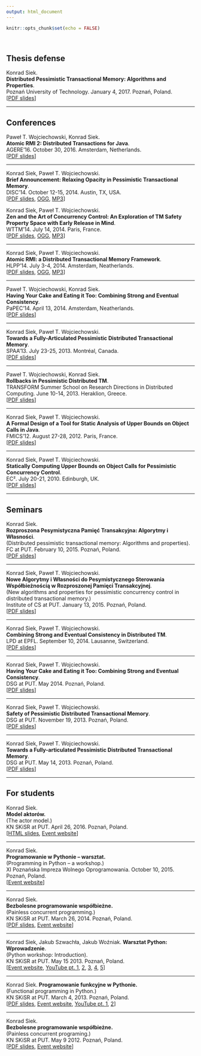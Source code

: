 ```yaml
---
output: html_document
---
```


```r
knitr::opts_chunk$set(echo = FALSE)
```

<br/>

## Thesis defense

Konrad Siek.  
**Distributed Pessimistic Transactional Memory: Algorithms and Properties**.  
Poznań University of Technology. January 4, 2017. Poznań, Poland.  
[[PDF slides](talks/dissertation.pdf)]

<hr/>

## Conferences

Paweł T. Wojciechowski, Konrad Siek.  
**Atomic RMI 2: Distributed Transactions for Java**.  
AGERE'16. October 30, 2016. Amsterdam, Netherlands.  
[[PDF slides](talks/agere16.pdf)]

<hr/>

Konrad Siek, Paweł T. Wojciechowski.  
**Brief Announcement: Relaxing Opacity in Pessimistic Transactional Memory**.  
DISC'14. October 12-15, 2014. Austin, TX, USA.  
[[PDF slides](talks/disc14-talk.pdf), 
 [OGG](https://drive.google.com/file/d/0BxWQ0jCVrZPjME9KRVZwMjFtSVk/view?usp=sharing),
 [MP3](https://drive.google.com/file/d/0BxWQ0jCVrZPjZTJSSWZrUkxBSzg/view?usp=sharing)]

Konrad Siek, Paweł T. Wojciechowski.  
**Zen and the Art of Concurrency Control: An Exploration of TM Safety Property Space with Early Release in Mind**.  
WTTM'14. July 14, 2014. Paris, France.  
[[PDF slides](talks/wttm14-talk.pdf), 
 [OGG](https://drive.google.com/file/d/0BxWQ0jCVrZPjazVoSTVkdjBXdjg/edit?usp=sharing), 
 [MP3](https://drive.google.com/file/d/0BxWQ0jCVrZPjTzlJeVMtazRfaXM/edit?usp=sharing)]
 
<hr/>

Konrad Siek, Paweł T. Wojciechowski.  
**Atomic RMI: a Distributed Transactional Memory Framework**.  
HLPP'14. July 3-4, 2014. Amsterdam, Neatherlands.  
[[PDF slides](talks/hlpp14-talk.pdf), 
 [OGG](https://drive.google.com/file/d/0BxWQ0jCVrZPjZHN2X2U1M0hMUDg/edit?usp=sharing), 
 [MP3](https://drive.google.com/file/d/0BxWQ0jCVrZPjd2JZQ1JTQU9sMkE/edit?usp=sharing)]

<hr/>

Paweł T. Wojciechowski, Konrad Siek.  
**Having Your Cake and Eating it Too: Combining Strong and Eventual Consistency**.  
PaPEC'14. April 13, 2014. Amsterdam, Neatherlands.  
[[PDF slides](talks/papec14-talk.pdf)]

<hr/>

Konrad Siek, Paweł T. Wojciechowski.  
**Towards a Fully-Articulated Pessimistic Distributed Transactional Memory**.  
SPAA'13. July 23-25, 2013. Montréal, Canada.  
[[PDF slides](talks/spaa13-talk.pdf)]

<hr/>

Paweł T. Wojciechowski, Konrad Siek.  
**Rollbacks in Pessimistic Distributed TM**.  
TRANSFORM Summer School on Research Directions in Distributed Computing. June 10-14, 2013. Heraklion, Greece.  
[[PDF slides](talks/srdc13-talk.pdf)]

<hr/>

Konrad Siek, Paweł T. Wojciechowski.   
**A Formal Design of a Tool for Static Analysis of Upper Bounds on Object Calls in Java**.   
FMICS'12. August 27-28, 2012. Paris, France.   
[[PDF slides](talks/fmics12.pdf)]

<hr/>

Konrad Siek, Paweł T. Wojciechowski.   
**Statically Computing Upper Bounds on Object Calls for Pessimistic Concurrency Control**.   
EC². July 20-21, 2010. Edinburgh, UK.  
[[PDF slides](talks/ec2.pdf)]

<hr/>

## Seminars

Konrad Siek.  
**Rozproszona Pesymistyczna Pamięć Transakcyjna: Algorytmy i Własności**.  
(Distributed pessimistic transactional memory: Algorithms and properties).  
FC at PUT. February 10, 2015. Poznań, Poland.  
[[PDF slides](talks/otwarcie.pdf)]  

<hr/>

Konrad Siek, Paweł T. Wojciechowski.  
**Nowe Algorytmy i Własności do Pesymistycznego Sterowania Współbieżnością w Rozproszonej Pamięci Transakcyjnej**.  
(New algorithms and properties for pessimistic concurrency control in distributed transactional memory.)  
Institute of CS at PUT. January 13, 2015. Poznań, Poland.  
[[PDF slides](talks/put15.pdf)]  

<hr/>

Konrad Siek, Paweł T. Wojciechowski.  
**Combining Strong and Eventual Consistency in Distributed TM**.  
LPD at EPFL. September 10, 2014. Lausanne, Switzerland.  
[[PDF slides](talks/epfl14.pdf)]  

<hr/>

Konrad Siek, Paweł T. Wojciechowski.  
**Having Your Cake and Eating it Too: Combining Strong and Eventual Consistency**.  
DSG at PUT. May 2014. Poznań, Poland.  
[[PDF slides](talks/put14a.pdf)]  

<hr/>

Konrad Siek, Paweł T. Wojciechowski.  
**Safety of Pessimistic Distributed Transactional Memory**.  
DSG at PUT. November 19, 2013. Poznań, Poland.  
[[PDF slides](talks/put13b.pdf)]  

<hr/>

Konrad Siek, Paweł T. Wojciechowski.  
**Towards a Fully-articulated Pessimistic Distributed Transactional Memory**.  
DSG at PUT. May 14, 2013. Poznań, Poland.  
[[PDF slides](talks/put13a.pdf)]

<hr/>

## For students

Konrad Siek.  
**Model aktorów.**  
(The actor model.)  
KN SKiSR at PUT. April 26, 2016. Poznań, Poland.   
[[HTML slides](http://www.cs.put.poznan.pl/ksiek/talks/actors/), 
 [Event website](https://dsg.cs.put.poznan.pl/wiki/talks/model-aktorow)]

<hr/>

Konrad Siek.  
**Programowanie w Pythonie – warsztat.**  
(Programming in Python – a workshop.)  
XI Poznańska Impreza Wolnego Oprogramowania. October 10, 2015. Poznań, Poland.  
[[Event website](http://piwo.informatyka.org/2015/programowanie-w-pythonie/)]

<hr/>

Konrad Siek.  
**Bezbolesne programowanie współbieżne.**  
(Painless concurrent programming.)  
KN SKiSR at PUT. March 26, 2014. Poznań, Poland.    
[[PDF slides](talks/painless-concurency-2.pdf), 
 [Event website](https://dsg.cs.put.poznan.pl/wiki/talks/bezbolesne-programowanie-wspolbiezne-2)]

<hr/>

Konrad Siek, Jakub Szwachła, Jakub Woźniak.
**Warsztat Python: Wprowadzenie**.  
(Python workshop: Introduction).  
KN SKiSR at PUT. May 15 2013. Poznań, Poland.   
[[Event website](https://dsg.cs.put.poznan.pl/wiki/pythonwarsztat),
 [YouTube pt. 1](http://www.youtube.com/watch?v=RtUl8OQivS0),
 [2](http://www.youtube.com/watch?v=8HpJsOMfRic),
 [3](http://www.youtube.com/watch?v=sdsBc4Nzq_k),
 [4](http://youtu.be/Bi4kRfe2KMk),
 [5](http://www.youtube.com/watch?v=oUU6rEN_8eQ)]

<hr/>

Konrad Siek.
**Programowanie funkcyjne w Pythonie.**  
(Functional programming in Python.)  
KN SKiSR at PUT. March 4, 2013. Poznań, Poland.    
[[PDF slides](talks/programowanie-funkcyjne-w-pythonie.pdf), 
 [Event website](https://dsg.cs.put.poznan.pl/wiki/talks/programowanie-funkcyjne-w-pythonie),
 [YouTube pt. 1](http://www.youtube.com/watch?v=HCuPuTMzjZ4),
 [2](http://www.youtube.com/watch?v=zr4agO9yQ1A)]
 
<hr/>

Konrad Siek.  
**Bezbolesne programowanie współbieżne.**  
(Painless concurrent programing.)   
KN SKiSR at PUT. May 9 2012. Poznań, Poland.   
[[PDF slides](talks/painless-concurency.pdf), 
 [Event website](https://dsg.cs.put.poznan.pl/wiki/talks/bezbolesne-programowanie-wspolbiezne)]


